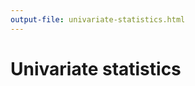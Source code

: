 ```yaml
---
output-file: univariate-statistics.html
---
```


# Univariate statistics {#sec-univariate-statistics}
